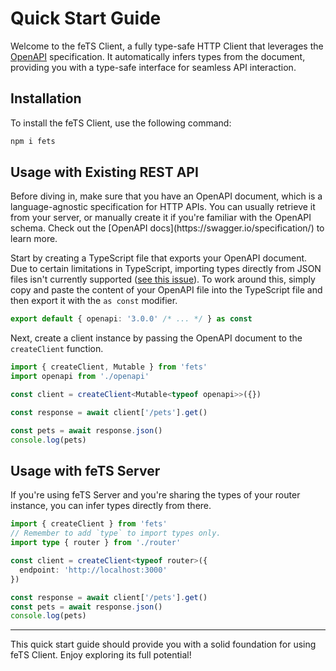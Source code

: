 
# Quick Start Guide

Welcome to the feTS Client, a fully type-safe HTTP Client that leverages the
[OpenAPI](https://swagger.io/specification/) specification. It automatically infers types from the
document, providing you with a type-safe interface for seamless API interaction.

## Installation

To install the feTS Client, use the following command:

```sh npm2yarn
npm i fets
```

## Usage with Existing REST API

<Callout type="info">
  Before diving in, make sure that you have an OpenAPI document, which is a language-agnostic
  specification for HTTP APIs. You can usually retrieve it from your server, or manually create it
  if you're familiar with the OpenAPI schema. Check out the [OpenAPI
  docs](https://swagger.io/specification/) to learn more.
</Callout>

Start by creating a TypeScript file that exports your OpenAPI document. Due to certain limitations
in TypeScript, importing types directly from JSON files isn't currently supported
([see this issue](https://github.com/microsoft/TypeScript/issues/32063)). To work around this,
simply copy and paste the content of your OpenAPI file into the TypeScript file and then export it
with the `as const` modifier.

```ts filename="openapi.ts"
export default { openapi: '3.0.0' /* ... */ } as const
```

Next, create a client instance by passing the OpenAPI document to the `createClient` function.

```ts
import { createClient, Mutable } from 'fets'
import openapi from './openapi'

const client = createClient<Mutable<typeof openapi>>({})

const response = await client['/pets'].get()

const pets = await response.json()
console.log(pets)
```

## Usage with feTS Server

If you're using feTS Server and you're sharing the types of your router instance, you can infer
types directly from there.

```ts
import { createClient } from 'fets'
// Remember to add `type` to import types only.
import type { router } from './router'

const client = createClient<typeof router>({
  endpoint: 'http://localhost:3000'
})

const response = await client['/pets'].get()
const pets = await response.json()
console.log(pets)
```

---

This quick start guide should provide you with a solid foundation for using feTS Client. Enjoy
exploring its full potential!
